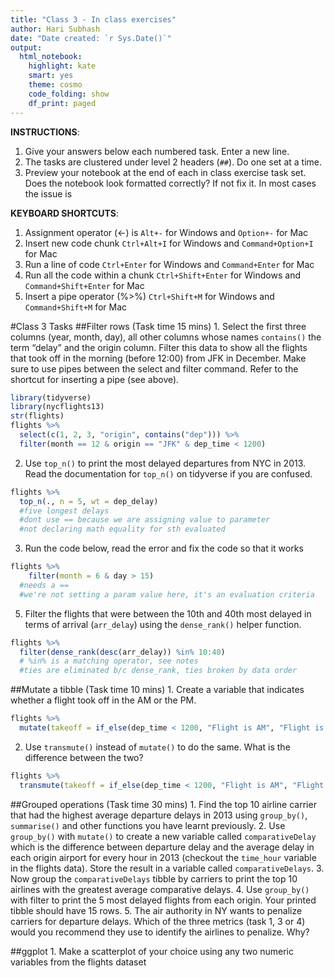 ```yaml
---
title: "Class 3 - In class exercises"
author: Hari Subhash
date: "Date created: `r Sys.Date()`"
output:
  html_notebook:
    highlight: kate
    smart: yes
    theme: cosmo
    code_folding: show
    df_print: paged
---
```

**INSTRUCTIONS**:

1. Give your answers below each numbered task. Enter a new line.
2. The tasks are clustered under level 2 headers (`##`). Do one set at a time.
3. Preview your notebook at the end of each in class exercise task set. Does the notebook look formatted correctly? If not fix it. In most cases the issue is

**KEYBOARD SHORTCUTS**:

1) Assignment operator (<-) is `Alt+-` for Windows and `Option+-` for Mac
2) Insert new code chunk `Ctrl+Alt+I` for Windows and `Command+Option+I` for Mac
3) Run a line of code `Ctrl+Enter` for Windows and `Command+Enter` for Mac
4) Run all the code within a chunk `Ctrl+Shift+Enter` for Windows and `Command+Shift+Enter` for Mac
5) Insert a pipe operator (%>%) `Ctrl+Shift+M` for Windows and `Command+Shift+M` for Mac

#Class 3 Tasks
##Filter rows (Task time 15 mins)
1. Select the first three columns (year, month, day), all other columns whose names `contains()` the term "delay" and the origin column.
Filter this data to show all the flights that took off in the morning (before 12:00) from JFK in December. Make sure to use pipes between the select and filter command. Refer to the shortcut for inserting a pipe (see above).
```r
library(tidyverse)
library(nycflights13)
str(flights)
flights %>% 
  select(c(1, 2, 3, "origin", contains("dep"))) %>% 
  filter(month == 12 & origin == "JFK" & dep_time < 1200)

```



2. Use `top_n()` to print the most delayed departures from NYC in 2013. Read the documentation for `top_n()` on tidyverse if you are confused.

```r
flights %>% 
  top_n(., n = 5, wt = dep_delay)
  #five longest delays
  #dont use == because we are assigning value to parameter
  #not declaring math equality for sth evaluated
```


3. Run the code below, read the error and fix the code so that it works
```r
flights %>% 
    filter(month = 6 & day > 15)
  #needs a ==
  #we're not setting a param value here, it's an evaluation criteria


```
5. Filter the flights that were between the 10th and 40th most delayed in terms of arrival (`arr_delay`) using the `dense_rank()` helper function.

```r
flights %>% 
  filter(dense_rank(desc(arr_delay)) %in% 10:40)
  # %in% is a matching operator, see notes
  #ties are eliminated b/c dense_rank, ties broken by data order
```


##Mutate a tibble (Task time 10 mins)
1. Create a variable that indicates whether a flight took off in the AM or the PM.
```r
flights %>% 
  mutate(takeoff = if_else(dep_time < 1200, "Flight is AM", "Flight is PM"))
```
   


2. Use `transmute()` instead of `mutate()` to do the same. What is the difference between the two?
```r
flights %>% 
  transmute(takeoff = if_else(dep_time < 1200, "Flight is AM", "Flight is PM"))
```


##Grouped operations (Task time 30 mins)
1. Find the top 10 airline carrier that had the highest average departure delays in 2013 using `group_by()`, `summarise()` and other functions you have learnt previously.
2. Use `group_by()` with `mutate()` to create a new variable called `comparativeDelay` which is the difference between departure delay and the average delay in each origin airport for every hour in 2013 (checkout the `time_hour` variable in the flights data). Store the result in a variable called `comparativeDelays`.
3. Now group the `comparativeDelays` tibble by carriers to print the top 10 airlines with the greatest average comparative delays.
4. Use `group_by()` with filter to print the 5 most delayed flights from each origin. Your printed tibble should have 15 rows.
5. The air authority in NY wants to penalize carriers for departure delays. Which of the three metrics (task 1, 3 or 4) would you recommend they use to identify the airlines to penalize. Why?

##ggplot
1. Make a scatterplot of your choice using any two numeric variables from the flights dataset


